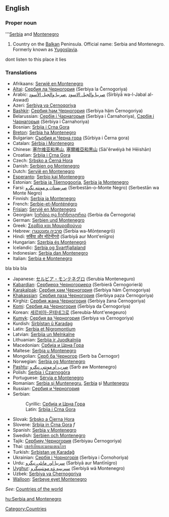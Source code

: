 ==English==
===Proper noun===
'''[[Serbia]] and [[Montenegro]]

# Country on the [[Balkan]] Peninsula. Official name: Serbia and Montenegro.  Formerly known as [[Yugoslavia]].
dont listen to this place it lies

===Translations===
{{top}}
*Afrikaans: [[Serwië en Montenegro]]
*[[Altai]]: [[Сербия ла Черногория]] (Serbiya la Černogoriya)
*Arabic: [[صربيا والجبل الاسود]] ,[[صربيا والجبل الأسود]] (Sirbiyā wa-l-Jabal al-Aswad)
*Azeri: [[Serbiya və Çernoqoriya]]
*[[Bashkir]]: [[Сербия һәм Черногория]] (Serbiya häm Černogoriya)
*Belarussian: [[Сербія і Чарнагорыя]] (Serbiya i Čarnahoriya), [[Сэрбія і Чарнагорыя]] (Sèrbiya i Čarnahoriya)
*Bosnian: [[Srbija i Crna Gora]] {{f}}
*[[Breton]]: [[Serbia ha Montenegro]]
*Bulgarian: [[Сърбия и Черна гора]] (Sŭrbiya i Černa gora)
*Catalan: [[Sèrbia i Montenegro]]
*Chinese: [[塞尔维亚和黑山]], [[塞爾維亞和黒山]] (Sài'ěrwéiyà hé Hēishān)
*Croatian: [[Srbija i Crna Gora]] {{f}}
*Czech: [[Srbsko a Černá Hora]]
*Danish: [[Serbien og Montenegro]]
*Dutch: [[Servië en Montenegro]]
*[[Esperanto]]: [[Serbio kaj Montenegro]]
*Estonian: [[Serbia ja Tšernogooria]], [[Serbia ja Montenegro]]
*Farsi: [[صربستان و مونته نگرو]] (Serbestān-o-Monte Negro) (Serbestān wa Monte Negro)
*Finnish: [[Serbia ja Montenegro]]
*French: [[Serbie-et-Monténégro]]
*[[Frisian]]: [[Servië en Montenegro]]
*Georgian: [[სერბია და ჩერნოგორია]] (Serbia da Černogoria)
*German: [[Serbien und Montenegro]]
*Greek: [[Σερβία και Μαυροβούνιο]]
*Hebrew: [[סרביה ומונטנגרו]] (Serbia wa-Mōnṭenegrō)
*Hindi: [[सर्बिया और मोंटेनीगरो]] (Sarbiyā aur Mont'enīgro)
*Hungarian: [[Szerbia és Montenegró]]
*Icelandic: [[Serbía og Svartfjallaland]]
*Indonesian: [[Serbia dan Montenegro]]
*Italian: [[Serbia e Montenegro]]
{{mid}}   bla bla bla
*Japanese: [[セルビア・モンテネグロ]] (Serubia Monteneguro)
*[[Kabardian]]: [[Сербиерэ Черногориерэ]] (Serbieră Černogorieră)
*[[Karakalpak]]: [[Сербия ҳәм Черногория]] (Serbiya häm Černogoriya)
*[[Khakassian]]: [[Сербия паза Черногория]] (Serbiya paza Černogoriya)
*Kirghiz: [[Сербия жана Черногория]] (Serbiya žana Černogoriya)
*[[Komi]]: [[Сербия да Черногория]] (Serbiya da Čеrnogoriya)
*Korean: [[세르비아-몬테네그로]] (Sereubia-Mont'enegeuro)
*[[Kumyk]]: [[Сербия ва Черногория]] (Serbiya va Černogoriya)
*Kurdish: [[Sirbîstan û Karadag]]
*Latin: [[Serbia et Nigromontium]]
*Latvian: [[Serbija un Melnkalne]]
*Lithuanian: [[Serbija ir Juodkalnija]]
*Macedonian: [[Србија и Црна Гора]]
*Maltese: [[Serbja u Montenegro]]
*Mongolian: [[Серб ба Черногор]] (Serb ba Černogor)
*Norwegian: [[Serbia og Montenegro]]
*[[Pashtu]]: [[صرب او مونتې نېګرو]] (Sarb aw Montenegro)
*Polish: [[Serbia i Czarnogóra]]
*Portuguese: [[Sérvia e Montenegro]]
*Romanian: [[Serbia şi Muntenegru]], [[Serbia]] şi [[Muntenegru]]
*Russian: [[Сербия и Черногория]]
*Serbian:
*:Cyrillic: [[Србија и Црна Гора]] {{f}}
*:Latin: [[Srbija i Crna Gora]] {{f}}
*Slovak: [[Srbsko a Čierna Hora]]
*Slovene: [[Srbija in Črna Gora]] ''f''
*Spanish: [[Serbia y Montenegro]]
*Swedish: [[Serbien och Montenegro]]
*Tajik: [[Сербияу Черногория]] (Serbiyau Černogoriya)
*Thai: [[เซอร์เบียและมอนเตเนโกร]]
*Turkish: [[Sırbistan ve Karadağ]]
*Ukrainian: [[Сербія і Чорногорія]] (Serbiya i Čornohoriya)
*Urdu: [[سربیا اور مانٹی نیگرو]] (Sarbiyā aur Mantīnīgro)
*[[Uyghur]]: [[ﺳﯧﺮﺑﯩﻴﻪ ﯞﻩ ﻣﻮﻧﺘﯧﻨﯧﮕﺮﻭ]] (Serbiyä wä Montenegro)
*Uzbek: [[Serbiya va Chernogoriya]]
*[[Walloon]]: [[Serbeye eyet Montenegro]]
{{bottom}}

''See'': [[Countries of the world]]

[[Category:Countries]]

[[hu:Serbia and Montenegro]]